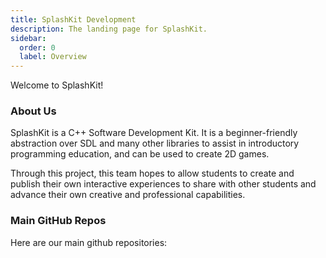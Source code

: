 ```yaml
---
title: SplashKit Development
description: The landing page for SplashKit.
sidebar:
  order: 0
  label: Overview
---
```



Welcome to SplashKit!

<LinkCard
  title="SplashKit Planner Board"
  href="https://teams.microsoft.com/l/entity/com.microsoft.teamspace.tab.planner/_djb2_msteams_prefix_726994776?context=%7B%22channelId%22%3A%2219%3Aeacddf4a1ced46dbaa8e8a6ea0b47a86%40thread.tacv2%22%7D&tenantId=d02378ec-1688-46d5-8540-1c28b5f470f6"
  description="Here you can find a link to our Teams Planner board."
/>

### About Us

SplashKit is a C++ Software Development Kit. It is a beginner-friendly abstraction over SDL and many
other libraries to assist in introductory programming education, and can be used to create 2D games.

Through this project, this team hopes to allow students to create and publish their own interactive
experiences to share with other students and advance their own creative and professional
capabilities.

### Main GitHub Repos

Here are our main github repositories:

<CardGrid>
  <LinkCard
    title="splashkit.io-starlight"
    href="https://github.com/thoth-tech/splashkit.io-starlight"
  />
  <LinkCard title="splashkit-core" href="https://github.com/thoth-tech/splashkit-core" />
  <LinkCard
    title="splashkit-translator"
    href="https://github.com/thoth-tech/splashkit-translator"
  />
  <LinkCard title="splashkit-external" href="https://github.com/thoth-tech/splashkit-external" />
  <LinkCard title="skm" href="https://github.com/thoth-tech/skm" />
  <LinkCard title="SplashkitOnline" href="https://github.com/thoth-tech/SplashkitOnline" />
  <LinkCard title="arcade-games" href="https://github.com/thoth-tech/arcade-games" />
  <LinkCard title="arcade-machine" href="https://github.com/thoth-tech/arcade-machine" />
</CardGrid>
